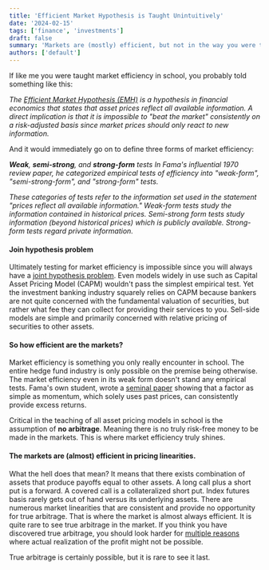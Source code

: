 ```yaml
---
title: 'Efficient Market Hypothesis is Taught Unintuitively'
date: '2024-02-15'
tags: ['finance', 'investments']
draft: false
summary: 'Markets are (mostly) efficient, but not in the way you were taught in school.'
authors: ['default']
---
```


If like me you were taught market efficiency in school, you probably told something like this:

*The [Efficient Market Hypothesis (EMH)](https://en.wikipedia.org/wiki/Efficient-market_hypothesis) is a hypothesis
in financial economics that states that asset prices
reflect all available information. A direct implication is that it is impossible to "beat the market" consistently
on a risk-adjusted basis since market prices should only react to new information.*

And it would immediately go on to define three forms of market efficiency:

***Weak**, **semi-strong**, and **strong-form** tests In Fama's influential 1970 review paper, he categorized empirical
tests of efficiency into "weak-form", "semi-strong-form", and "strong-form" tests.*

*These categories of tests refer to the information set used in the statement "prices reflect all available
information." Weak-form tests study the information contained in historical prices. Semi-strong form tests study
information (beyond historical prices) which is publicly available. Strong-form tests regard private information.*

#### Join hypothesis problem

Ultimately testing for market efficiency is impossible since you will always have a
[joint hypothesis problem]( https://en.wikipedia.org/wiki/Joint_hypothesis_problem). Even models widely in use such
as Capital Asset Pricing Model (CAPM) wouldn't pass the simplest empirical test. Yet the investment banking industry
squarely relies on CAPM because bankers are not quite concerned with the fundamental valuation of securities, but rather
what fee they can collect for providing their services to you. Sell-side models are simple and primarily concerned
with relative pricing of securities to other assets.

#### So how efficient are the markets?

Market efficiency is something you only really encounter in school. The entire hedge fund industry is only possible
on the premise being otherwise. The market efficiency even in its weak form
doesn't stand any empirical tests. Fama's own student, wrote a [seminal paper](https://pages.stern.nyu.edu/~lpederse/papers/ValMomEverywhere.pdf)
showing that a factor as simple as momentum, which solely uses past prices, can consistently provide excess
returns.

Critical in the teaching of all asset pricing models in school is the assumption of **no arbitrage**. Meaning there
is no truly risk-free money to be made in the markets. This is where market efficiency truly shines.

#### The markets are (almost) efficient in pricing linearities.

What the hell does that mean? It means that there exists combination of assets that produce payoffs equal to other
assets. A long call plus a short put is a forward. A covered call is a collateralized short put. Index futures basis
rarely gets out of hand versus its underlying assets. There are numerous market linearities that are consistent and
provide no opportunity for true arbitrage. That is where the market is almost always efficient. It is quite rare to
see true arbitrage in the market. If you think you
have discovered true arbitrage, you
should look harder for [multiple reasons](https://en.wikipedia.org/wiki/Limits_to_arbitrage) where actual realization of
the profit might not be possible.

True arbitrage is certainly possible, but it is rare to see it last.
